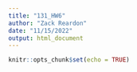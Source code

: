 ```yaml
---
title: "131_HW6"
author: "Zack Reardon"
date: "11/15/2022"
output: html_document
---
```


```r
knitr::opts_chunk$set(echo = TRUE)
```
